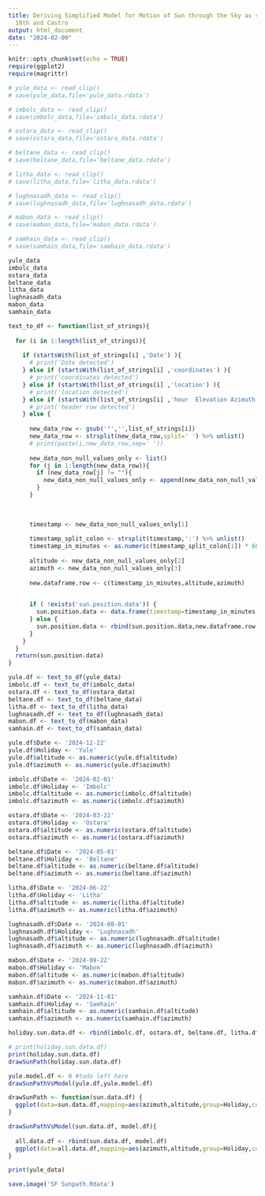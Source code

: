 ```yaml
---
title: Deriving Simplified Model for Motion of Sun through the Sky as viewed from
  18th and Castro
output: html_document
date: "2024-02-09"
---
```


```r
knitr::opts_chunk$set(echo = TRUE)
require(ggplot2)
require(magrittr)
```

```r
# yule_data <- read_clip()
# save(yule_data,file='yule_data.rdata')

# imbolc_data <- read_clip()
# save(imbolc_data,file='imbolc_data.rdata')

# ostara_data <- read_clip()
# save(ostara_data,file='ostara_data.rdata')

# beltane_data <- read_clip()
# save(beltane_data,file='beltane_data.rdata')

# litha_data <- read_clip()
# save(litha_data,file='litha_data.rdata')

# lughnasadh_data <- read_clip()
# save(lughnasadh_data,file='lughnasadh_data.rdata')

# mabon_data <- read_clip()
# save(mabon_data,file='mabon_data.rdata')

# samhain_data <- read_clip()
# save(samhain_data,file='samhain_data.rdata')
```

```r
yule_data
imbolc_data
ostara_data
beltane_data
litha_data
lughnasadh_data
mabon_data
samhain_data
```
 
```r
text_to_df <- function(list_of_strings){
  
  for (i in 1:length(list_of_strings)){
    
    if (startsWith(list_of_strings[i] ,'Date') ){
      # print('Date detected')
    } else if (startsWith(list_of_strings[i] ,'coordinates') ){
      # print('coordinates detected')
    } else if (startsWith(list_of_strings[i] ,'location') ){
      # print('location detected')
    } else if (startsWith(list_of_strings[i] ,'hour  Elevation Azimuth') ){
      # print('header row detected')
    } else {
      
      new_data_row <- gsub('°','',list_of_strings[i])
      new_data_row <- strsplit(new_data_row,split=' ') %>% unlist()
      # print(paste(i,new_data_row,sep=' '))
      
      new_data_non_null_values_only <- list()
      for (j in 1:length(new_data_row)){
        if (new_data_row[j] != ""){
          new_data_non_null_values_only <- append(new_data_non_null_values_only, new_data_row[j]) %>% unlist()
        }
      }
      
      
      
      timestamp <- new_data_non_null_values_only[1]
      
      timestamp_split_colon <- strsplit(timestamp,':') %>% unlist()
      timestamp_in_minutes <- as.numeric(timestamp_split_colon[1]) * 60 + as.numeric(timestamp_split_colon[2])
      
      altitude <- new_data_non_null_values_only[2]
      azimuth <- new_data_non_null_values_only[3]
      
      new.dataframe.row <- c(timestamp_in_minutes,altitude,azimuth)
      

      if ( !exists('sun.position.data')) {
        sun.position.data <- data.frame(timestamp=timestamp_in_minutes,altitude=altitude,azimuth=azimuth)
      } else {
        sun.position.data <- rbind(sun.position.data,new.dataframe.row )
      }
    }
  }
  return(sun.position.data)
}
```

```r
yule.df <- text_to_df(yule_data)
imbolc.df <- text_to_df(imbolc_data)
ostara.df <- text_to_df(ostara_data)
beltane.df <- text_to_df(beltane_data)
litha.df <- text_to_df(litha_data)
lughnasadh.df <- text_to_df(lughnasadh_data)
mabon.df <- text_to_df(mabon_data)
samhain.df <- text_to_df(samhain_data)

yule.df$Date <- '2024-12-22'
yule.df$Holiday <- 'Yule'
yule.df$altitude <- as.numeric(yule.df$altitude)
yule.df$azimuth <- as.numeric(yule.df$azimuth)

imbolc.df$Date <- '2024-02-01'
imbolc.df$Holiday <- 'Imbolc'
imbolc.df$altitude <- as.numeric(imbolc.df$altitude)
imbolc.df$azimuth <- as.numeric(imbolc.df$azimuth)

ostara.df$Date <- '2024-03-22'
ostara.df$Holiday <- 'Ostara'
ostara.df$altitude <- as.numeric(ostara.df$altitude)
ostara.df$azimuth <- as.numeric(ostara.df$azimuth)

beltane.df$Date <- '2024-05-01'
beltane.df$Holiday <- 'Beltane'
beltane.df$altitude <- as.numeric(beltane.df$altitude)
beltane.df$azimuth <- as.numeric(beltane.df$azimuth)

litha.df$Date <- '2024-06-22'
litha.df$Holiday <- 'Litha'
litha.df$altitude <- as.numeric(litha.df$altitude)
litha.df$azimuth <- as.numeric(litha.df$azimuth)

lughnasadh.df$Date <- '2024-08-01'
lughnasadh.df$Holiday <- 'Lughnasadh'
lughnasadh.df$altitude <- as.numeric(lughnasadh.df$altitude)
lughnasadh.df$azimuth <- as.numeric(lughnasadh.df$azimuth)

mabon.df$Date <- '2024-09-22'
mabon.df$Holiday <- 'Mabon'
mabon.df$altitude <- as.numeric(mabon.df$altitude)
mabon.df$azimuth <- as.numeric(mabon.df$azimuth)

samhain.df$Date <- '2024-11-01'
samhain.df$Holiday <- 'Samhain'
samhain.df$altitude <- as.numeric(samhain.df$altitude)
samhain.df$azimuth <- as.numeric(samhain.df$azimuth)

holiday.sun.data.df <- rbind(imbolc.df, ostara.df, beltane.df, litha.df, lughnasadh.df, mabon.df, samhain.df, yule.df)

# print(holiday.sun.data.df)
print(holiday.sun.data.df)
drawSunPath(holiday.sun.data.df)
```
```r
yule.model.df <- 0 #todo left here
drawSunPathVsModel(yule.df,yule.model.df)
```


```r
drawSunPath <- function(sun.data.df) {
  ggplot(data=sun.data.df,mapping=aes(azimuth,altitude,group=Holiday,color=Holiday)) + geom_line()
}

drawSunPathVsModel(sun.data.df, model.df){
  
  all.data.df <- rbind(sun.data.df, model.df)
  ggplot(data=all.data.df,mapping=aes(azimuth,altitude,group=Holiday,color=Holiday)) + geom_line()
}
```

```r
print(yule_data)
```

```r
save.image('SF Sunpath.Rdata')
```

